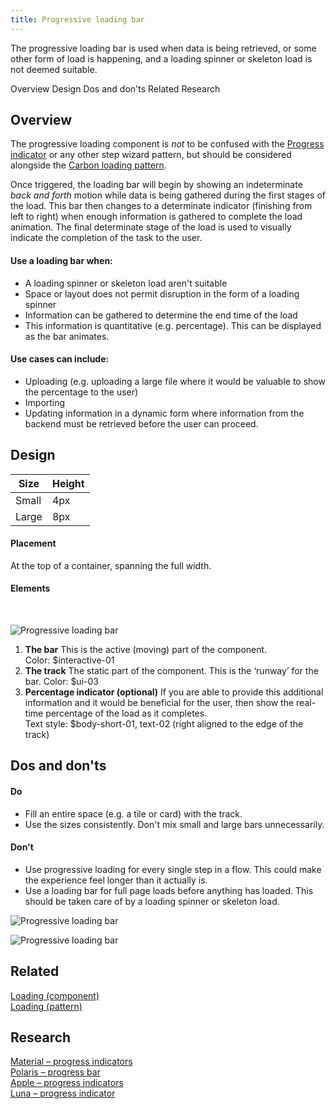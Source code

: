 ```yaml
---
title: Progressive loading bar
---
```


<PageDescription>

The progressive loading bar is used when data is being retrieved, or some other form of load is happening, and a loading spinner or skeleton load is not deemed suitable.

</PageDescription>

<AnchorLinks>
  <AnchorLink>Overview</AnchorLink>
  <AnchorLink>Design</AnchorLink>
  <AnchorLink>Dos and don'ts</AnchorLink>
  <AnchorLink>Related</AnchorLink>
  <AnchorLink>Research</AnchorLink>
</AnchorLinks>

## Overview

The progressive loading component is _not_ to be confused with the [Progress indicator](https://www.carbondesignsystem.com/components/progress-indicator/usage) or any other step wizard pattern, but should be considered alongside the [Carbon loading pattern](https://www.carbondesignsystem.com/patterns/loading-pattern/).

Once triggered, the loading bar will begin by showing an indeterminate _back and forth_ motion while data is being gathered during the first stages of the load. This bar then changes to a determinate indicator (finishing from left to right) when enough information is gathered to complete the load animation. The final determinate stage of the load is used to visually indicate the completion of the task to the user.

#### Use a loading bar when:

- A loading spinner or skeleton load aren't suitable
- Space or layout does not permit disruption in the form of a loading spinner
- Information can be gathered to determine the end time of the load
- This information is quantitative (e.g. percentage). This can be displayed as the bar animates.

#### Use cases can include:

- Uploading (e.g. uploading a large file where it would be valuable to show the percentage to the user)
- Importing
- Updating information in a dynamic form where information from the backend must be retrieved before the user can proceed.

## Design

| Size  | Height |
| ----- | ------ |
| Small | 4px    |
| Large | 8px    |

#### Placement

At the top of a container, spanning the full width.

#### Elements

<br />
<Row>
  <Column colLg={12}>

![Progressive loading bar](images/elements.png)

  </Column>
</Row>

1. **The bar** This is the active (moving) part of the component.  
   Color: $interactive-01
2. **The track** The static part of the component. This is the ‘runway’ for the bar. Color: $ui-03
3. **Percentage indicator (optional)** If you are able to provide this additional information and it would be beneficial for the user, then show the real-time percentage of the load as it completes.  
   Text style: $body-short-01, text-02 (right aligned to the edge of the track)

## Dos and don'ts

#### Do

- Fill an entire space (e.g. a tile or card) with the track.
- Use the sizes consistently. Don't mix small and large bars unnecessarily.

#### Don't

- Use progressive loading for every single step in a flow. This could make the experience feel longer than it actually is.
- Use a loading bar for full page loads before anything has loaded. This should be taken care of by a loading spinner or skeleton load.

<Row>
  <Column colMd={4} colLg={6}>
  <DoDontExample type="do" caption="Do make sure the track spans the entire width of where it is placed (for example, the top of a card).">

![Progressive loading bar](images/do-card.png)

  </DoDontExample>
  </Column>
  <Column colMd={4} colLg={6}>
  <DoDontExample type="dark" caption="Don't leave awkward margins around the track.">

![Progressive loading bar](images/dont-card.png)

  </DoDontExample>
  </Column>
</Row>

## Related

[Loading (component)](https://www.carbondesignsystem.com/components/loading/usage/)  
[Loading (pattern)](https://www.carbondesignsystem.com/patterns/loading-pattern/)

## Research

[Material – progress indicators](https://material.io/components/progress-indicators)  
[Polaris – progress bar](https://polaris.shopify.com/components/feedback-indicators/progress-bar)  
[Apple – progress indicators](https://developer.apple.com/design/human-interface-guidelines/ios/controls/progress-indicators/)  
[Luna – progress indicator](https://luna.sainsburys.co.uk/components/progress-indicator)
